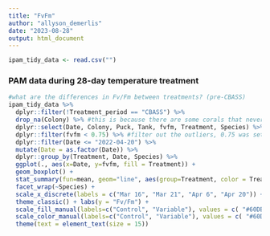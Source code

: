 ```yaml
---
title: "FvFm"
author: "allyson_demerlis"
date: "2023-08-28"
output: html_document
---
```


```r
ipam_tidy_data <- read.csv("")
```




### PAM data during 28-day temperature treatment
```r
#what are the differences in Fv/Fm between treatments? (pre-CBASS)
ipam_tidy_data %>% 
  dplyr::filter(!Treatment_period == "CBASS") %>%
  drop_na(Colony) %>% #this is because there are some corals that never matched up to IPAM values so they're just NA
  dplyr::select(Date, Colony, Puck, Tank, fvfm, Treatment, Species) %>% 
  dplyr::filter(fvfm < 0.75) %>% #filter out the outliers, 0.75 was set in Cunning et al 2021
  dplyr::filter(Date <= "2022-04-20") %>% 
  mutate(Date = as.factor(Date)) %>% 
  dplyr::group_by(Treatment, Date, Species) %>% 
  ggplot(., aes(x=Date, y=fvfm, fill = Treatment)) + 
  geom_boxplot() + 
  stat_summary(fun=mean, geom="line", aes(group=Treatment, color = Treatment), position = position_dodge(width = 0.5)) +
  facet_wrap(~Species) + 
  scale_x_discrete(labels = c("Mar 16", "Mar 21", "Apr 6", "Apr 20")) + 
  theme_classic() + labs(y = "Fv/Fm") +
  scale_fill_manual(labels=c("Control", "Variable"), values = c( "#60DBDB", "#F54A34"))  +
  scale_color_manual(labels=c("Control", "Variable"), values = c( "#60DBDB", "#F54A34")) +
  theme(text = element_text(size = 15)) 
```
